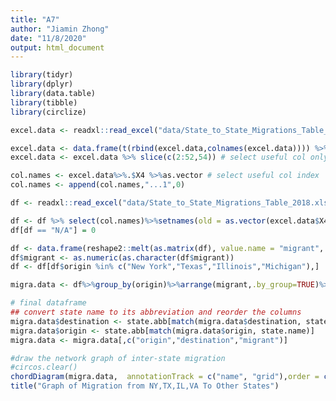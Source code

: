 ```yaml
---
title: "A7"
author: "Jiamin Zhong"
date: "11/8/2020"
output: html_document
---
```


```r
library(tidyr)
library(dplyr)
library(data.table)
library(tibble)
library(circlize)

excel.data <- readxl::read_excel("data/State_to_State_Migrations_Table_2018.xls",skip = 4,n_max=3, col_names = FALSE) # load original data set

excel.data <- data.frame(t(rbind(excel.data,colnames(excel.data)))) %>% filter(!is.na(X2)&X3=="Estimate") 
excel.data <- excel.data %>% slice(c(2:52,54)) # select useful col only 

col.names <- excel.data%>%.$X4 %>%as.vector # select useful col index 
col.names <- append(col.names,"...1",0) 

df <- readxl::read_excel("data/State_to_State_Migrations_Table_2018.xls",skip = 4,col_names = FALSE) # load the orginal dataset

df <- df %>% select(col.names)%>%setnames(old = as.vector(excel.data$X4), as.vector(excel.data$X2)) %>%drop_na("...1") %>%filter( ...1 != "Current residence in")%>%slice(2:53) %>%column_to_rownames('...1') # clean df
df[df == "N/A"] = 0 

df <- data.frame(reshape2::melt(as.matrix(df), value.name = "migrant", varnames=c('destination', 'origin')))
df$migrant <- as.numeric(as.character(df$migrant))
df <- df[df$origin %in% c("New York","Texas","Illinois","Michigan"),]

migra.data <- df%>%group_by(origin)%>%arrange(migrant,.by_group=TRUE)%>% top_n(10) # select top 10 destination states

# final dataframe 
## convert state name to its abbreviation and reorder the columns 
migra.data$destination <- state.abb[match(migra.data$destination, state.name)]
migra.data$origin <- state.abb[match(migra.data$origin, state.name)]
migra.data <- migra.data[,c("origin","destination","migrant")]
```

```r
#draw the network graph of inter-state migration 
#circos.clear()
chordDiagram(migra.data,  annotationTrack = c("name", "grid"),order = c('IL',"TN","MI","AZ","IA","TX","MO","CA","WI","FL","IN","TN","GA","NC","OH","SC","VA","MA","NC","CT","CA","PA","NJ","AR","WA","LA","CO","OK","NY"),transparency = 0.1, big.gap = 1, annotationTrackHeight = c(0.01, 0.01), grid.col = c(NY="brown4",TX="turquoise4",MI="gold4",IL="steelblue4",AZ="lightgrey",IA="lightgrey",TN="lightgrey",MO="lightgrey",CA="lightgrey",WI="lightgrey",FL="lightgrey",IN="lightgrey",TN="lightgrey",GA="lightgrey",NC="lightgrey",OH="lightgrey",SC="lightgrey",VA="lightgrey",MA="lightgrey",NC="lightgrey",CT="lightgrey",CA="lightgrey",PA="lightgrey",NJ="lightgrey",AR="lightgrey",WA="lightgrey",CO="lightgrey",LA="lightgrey",OK="lightgrey"))
title("Graph of Migration from NY,TX,IL,VA To Other States")
```
